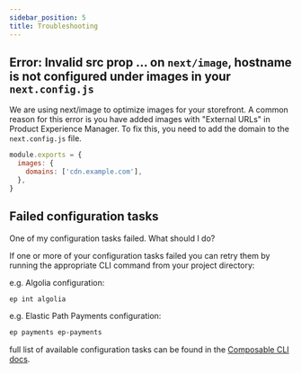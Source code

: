 ```yaml
---
sidebar_position: 5
title: Troubleshooting
---
```



## Error: Invalid src prop ... on `next/image`, hostname is not configured under images in your `next.config.js`

We are using next/image to optimize images for your storefront. A common reason for this error is you have added images with "External URLs" in Product Experience Manager. To fix this, you need to add the domain to the `next.config.js` file.

```javascript
module.exports = {
  images: {
    domains: ['cdn.example.com'],
  },
}
```

## Failed configuration tasks
One of my configuration tasks failed. What should I do?

If one or more of your configuration tasks failed you can retry them by running the appropriate CLI command from your project directory:

e.g. Algolia configuration:

```bash
ep int algolia
```

e.g. Elastic Path Payments configuration:

```bash
ep payments ep-payments
```

full list of available configuration tasks can be found in the [Composable CLI docs](/docs/composable-cli/commands).